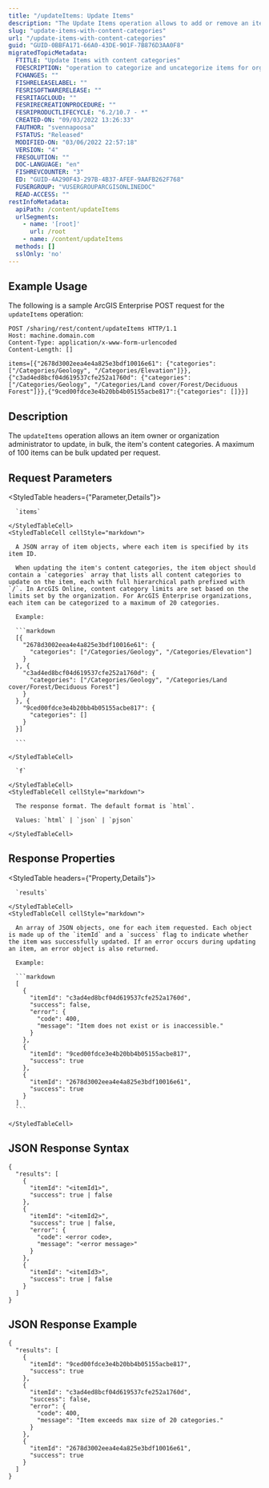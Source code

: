 ```yaml
---
title: "/updateItems: Update Items"
description: "The Update Items operation allows to add or remove an item's content categories."
slug: "update-items-with-content-categories"
url: "/update-items-with-content-categories"
guid: "GUID-0BBFA171-66A0-43DE-901F-7B876D3AA0F8"
migratedTopicMetadata:
  FTITLE: "Update Items with content categories"
  FDESCRIPTION: "operation to categorize and uncategorize items for org"
  FCHANGES: ""
  FISHRELEASELABEL: ""
  FESRISOFTWARERELEASE: ""
  FESRITAGCLOUD: ""
  FESRIRECREATIONPROCEDURE: ""
  FESRIPRODUCTLIFECYCLE: "6.2/10.7 - *"
  CREATED-ON: "09/03/2022 13:26:33"
  FAUTHOR: "svennapoosa"
  FSTATUS: "Released"
  MODIFIED-ON: "03/06/2022 22:57:18"
  VERSION: "4"
  FRESOLUTION: ""
  DOC-LANGUAGE: "en"
  FISHREVCOUNTER: "3"
  ED: "GUID-4A290F43-297B-4B37-AFEF-9AAFB262F768"
  FUSERGROUP: "VUSERGROUPARCGISONLINEDOC"
  READ-ACCESS: ""
restInfoMetadata:
  apiPath: /content/updateItems
  urlSegments:
    - name: '[root]'
      url: /root
    - name: /content/updateItems
  methods: []
  sslOnly: 'no'
---
```


## Example Usage

The following is a sample ArcGIS Enterprise POST request for the `updateItems` operation:

```other
POST /sharing/rest/content/updateItems HTTP/1.1
Host: machine.domain.com
Content-Type: application/x-www-form-urlencoded
Content-Length: []

items=[{"2678d3002eea4e4a825e3bdf10016e61": {"categories": ["/Categories/Geology", "/Categories/Elevation"]}},{"c3ad4ed8bcf04d619537cfe252a1760d": {"categories": ["/Categories/Geology", "/Categories/Land cover/Forest/Deciduous Forest"]}},{"9ced00fdce3e4b20bb4b05155acbe817":{"categories": []}}]
```

## Description

The `updateItems` operation allows an item owner or organization administrator to update, in bulk, the item's content categories. A maximum of 100 items can be bulk updated per request.

## Request Parameters 

<StyledTable headers={"Parameter,Details"}>
  <StyledTableRow>
    <StyledTableCell cellStyle="markdown">

      `items` 

    </StyledTableCell>
    <StyledTableCell cellStyle="markdown">

      A JSON array of item objects, where each item is specified by its item ID. 
      
      When updating the item's content categories, the item object should contain a `categories` array that lists all content categories to update on the item, each with full hierarchical path prefixed with `/`. In ArcGIS Online, content category limits are set based on the limits set by the organization. For ArcGIS Enterprise organizations, each item can be categorized to a maximum of 20 categories.

      Example:

      ```markdown
      [{
        "2678d3002eea4e4a825e3bdf10016e61": {
          "categories": ["/Categories/Geology", "/Categories/Elevation"]
        }
      }, {
        "c3ad4ed8bcf04d619537cfe252a1760d": {
          "categories": ["/Categories/Geology", "/Categories/Land cover/Forest/Deciduous Forest"]
        }
      }, {
        "9ced00fdce3e4b20bb4b05155acbe817": {
          "categories": []
        }
      }]

      ``` 

    </StyledTableCell>
  </StyledTableRow>
  <StyledTableRow>
    <StyledTableCell cellStyle="markdown">

      `f` 

    </StyledTableCell>
    <StyledTableCell cellStyle="markdown">

      The response format. The default format is `html`.

      Values: `html` | `json` | `pjson`

    </StyledTableCell>
  </StyledTableRow>
</StyledTable>

## Response Properties

<StyledTable headers={"Property,Details"}>
  <StyledTableRow>
    <StyledTableCell cellStyle="markdown">

      `results` 

    </StyledTableCell>
    <StyledTableCell cellStyle="markdown">

      An array of JSON objects, one for each item requested. Each object is made up of the `itemId` and a `success` flag to indicate whether the item was successfully updated. If an error occurs during updating an item, an error object is also returned.

      Example:

      ```markdown
      [
        {
          "itemId": "c3ad4ed8bcf04d619537cfe252a1760d",
          "success": false,
          "error": {
            "code": 400,
            "message": "Item does not exist or is inaccessible."
          }
        },
        {
          "itemId": "9ced00fdce3e4b20bb4b05155acbe817",
          "success": true
        },
        {
          "itemId": "2678d3002eea4e4a825e3bdf10016e61",
          "success": true
        }
      ]
      ``` 

    </StyledTableCell>
  </StyledTableRow>
</StyledTable>

## JSON Response Syntax

```other
{
  "results": [
    {
      "itemId": "<itemId1>",
      "success": true | false
    },
    {
      "itemId": "<itemId2>",
      "success": true | false,
      "error": {
        "code": <error code>,
        "message": "<error message>"
      }
    },
    {
      "itemId": "<itemId3>",
      "success": true | false
    }
  ]
}
``` 

## JSON Response Example

```other
{
  "results": [
    {
      "itemId": "9ced00fdce3e4b20bb4b05155acbe817",
      "success": true
    },
    {
      "itemId": "c3ad4ed8bcf04d619537cfe252a1760d",
      "success": false,
      "error": {
        "code": 400,
        "message": "Item exceeds max size of 20 categories."
      }
    },
    {
      "itemId": "2678d3002eea4e4a825e3bdf10016e61",
      "success": true
    }
  ]
}
```

 
